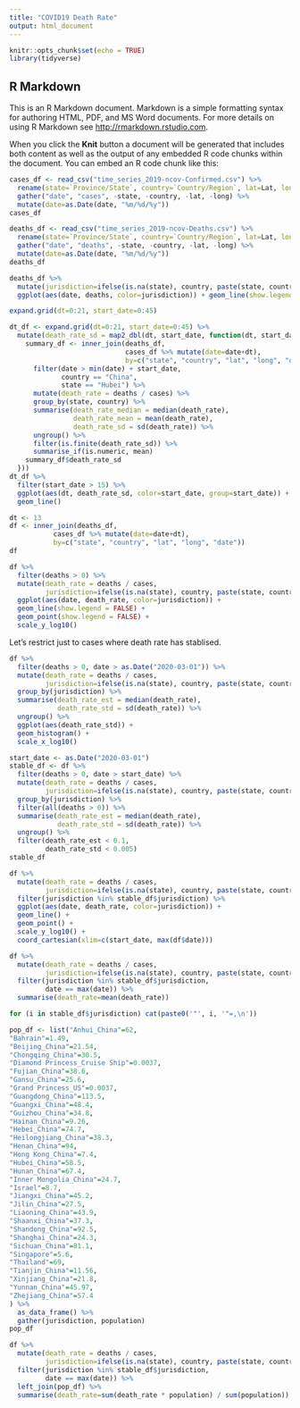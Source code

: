 ```yaml
---
title: "COVID19 Death Rate"
output: html_document
---
```


```r
knitr::opts_chunk$set(echo = TRUE)
library(tidyverse)
```

## R Markdown

This is an R Markdown document. Markdown is a simple formatting syntax for authoring HTML, PDF, and MS Word documents. For more details on using R Markdown see <http://rmarkdown.rstudio.com>.

When you click the **Knit** button a document will be generated that includes both content as well as the output of any embedded R code chunks within the document. You can embed an R code chunk like this:

```r
cases_df <- read_csv("time_series_2019-ncov-Confirmed.csv") %>%
  rename(state=`Province/State`, country=`Country/Region`, lat=Lat, long=Long) %>%
  gather("date", "cases", -state, -country, -lat, -long) %>%
  mutate(date=as.Date(date, "%m/%d/%y"))
cases_df
```


```r
deaths_df <- read_csv("time_series_2019-ncov-Deaths.csv") %>%
  rename(state=`Province/State`, country=`Country/Region`, lat=Lat, long=Long) %>%
  gather("date", "deaths", -state, -country, -lat, -long) %>%
  mutate(date=as.Date(date, "%m/%d/%y"))
deaths_df
```
```r
deaths_df %>%
  mutate(jurisdiction=ifelse(is.na(state), country, paste(state, country, sep="_"))) %>%
  ggplot(aes(date, deaths, color=jurisdiction)) + geom_line(show.legend=FALSE) + scale_y_log10()
```

```r
expand.grid(dt=0:21, start_date=0:45)
```


```r
dt_df <- expand.grid(dt=0:21, start_date=0:45) %>%
  mutate(death_rate_sd = map2_dbl(dt, start_date, function(dt, start_date) {
    summary_df <- inner_join(deaths_df, 
                             cases_df %>% mutate(date=date+dt), 
                             by=c("state", "country", "lat", "long", "date")) %>%
      filter(date > min(date) + start_date,
             country == "China",
             state == "Hubei") %>%
      mutate(death_rate = deaths / cases) %>%
      group_by(state, country) %>%
      summarise(death_rate_median = median(death_rate),
                death_rate_mean = mean(death_rate),
                death_rate_sd = sd(death_rate)) %>%
      ungroup() %>%
      filter(is.finite(death_rate_sd)) %>%
      summarise_if(is.numeric, mean)
    summary_df$death_rate_sd
  }))
dt_df %>%
  filter(start_date > 15) %>%
  ggplot(aes(dt, death_rate_sd, color=start_date, group=start_date)) +
  geom_line()
```

```r
dt <- 13
df <- inner_join(deaths_df, 
           cases_df %>% mutate(date=date+dt), 
           by=c("state", "country", "lat", "long", "date"))
df
```


```r
df %>%
  filter(deaths > 0) %>%
  mutate(death_rate = deaths / cases,
         jurisdiction=ifelse(is.na(state), country, paste(state, country, sep="_"))) %>%
  ggplot(aes(date, death_rate, color=jurisdiction)) +
  geom_line(show.legend = FALSE) +
  geom_point(show.legend = FALSE) +
  scale_y_log10()
```

Let's restrict just to cases where death rate has stablised.

```r
df %>%
  filter(deaths > 0, date > as.Date("2020-03-01")) %>%
  mutate(death_rate = deaths / cases,
         jurisdiction=ifelse(is.na(state), country, paste(state, country, sep="_"))) %>%
  group_by(jurisdiction) %>%
  summarise(death_rate_est = median(death_rate),
            death_rate_std = sd(death_rate)) %>%
  ungroup() %>%
  ggplot(aes(death_rate_std)) +
  geom_histogram() +
  scale_x_log10()
```

```r
start_date <- as.Date("2020-03-01")
stable_df <- df %>%
  filter(deaths > 0, date > start_date) %>%
  mutate(death_rate = deaths / cases,
         jurisdiction=ifelse(is.na(state), country, paste(state, country, sep="_"))) %>%
  group_by(jurisdiction) %>%
  filter(all(deaths > 0)) %>%
  summarise(death_rate_est = median(death_rate),
            death_rate_std = sd(death_rate)) %>%
  ungroup() %>%
  filter(death_rate_est < 0.1,
         death_rate_std < 0.005)
stable_df
```

```r
df %>%
  mutate(death_rate = deaths / cases,
         jurisdiction=ifelse(is.na(state), country, paste(state, country, sep="_"))) %>%
  filter(jurisdiction %in% stable_df$jurisdiction) %>%
  ggplot(aes(date, death_rate, color=jurisdiction)) +
  geom_line() +
  geom_point() +
  scale_y_log10() + 
  coord_cartesian(xlim=c(start_date, max(df$date)))
```

```r
df %>%
  mutate(death_rate = deaths / cases,
         jurisdiction=ifelse(is.na(state), country, paste(state, country, sep="_"))) %>%
  filter(jurisdiction %in% stable_df$jurisdiction,
         date == max(date)) %>%
  summarise(death_rate=mean(death_rate))
```


```r
for (i in stable_df$jurisdiction) cat(paste0('"', i, '"=,\n'))
```

```r
pop_df <- list("Anhui_China"=62,
"Bahrain"=1.49,
"Beijing_China"=21.54,
"Chongqing_China"=30.5,
"Diamond Princess_Cruise Ship"=0.0037,
"Fujian_China"=38.6,
"Gansu_China"=25.6,
"Grand Princess_US"=0.0037,
"Guangdong_China"=113.5,
"Guangxi_China"=48.4,
"Guizhou_China"=34.8,
"Hainan_China"=9.26,
"Hebei_China"=74.7,
"Heilongjiang_China"=38.3,
"Henan_China"=94,
"Hong Kong_China"=7.4,
"Hubei_China"=58.5,
"Hunan_China"=67.4,
"Inner Mongolia_China"=24.7,
"Israel"=8.7,
"Jiangxi_China"=45.2,
"Jilin_China"=27.5,
"Liaoning_China"=43.9,
"Shaanxi_China"=37.3,
"Shandong_China"=92.5,
"Shanghai_China"=24.3,
"Sichuan_China"=81.1,
"Singapore"=5.6,
"Thailand"=69,
"Tianjin_China"=11.56,
"Xinjiang_China"=21.8,
"Yunnan_China"=45.97,
"Zhejiang_China"=57.4
) %>%
  as_data_frame() %>%
  gather(jurisdiction, population)
pop_df
```
```r
df %>%
  mutate(death_rate = deaths / cases,
         jurisdiction=ifelse(is.na(state), country, paste(state, country, sep="_"))) %>%
  filter(jurisdiction %in% stable_df$jurisdiction,
         date == max(date)) %>%
  left_join(pop_df) %>%
  summarise(death_rate=sum(death_rate * population) / sum(population))
```

